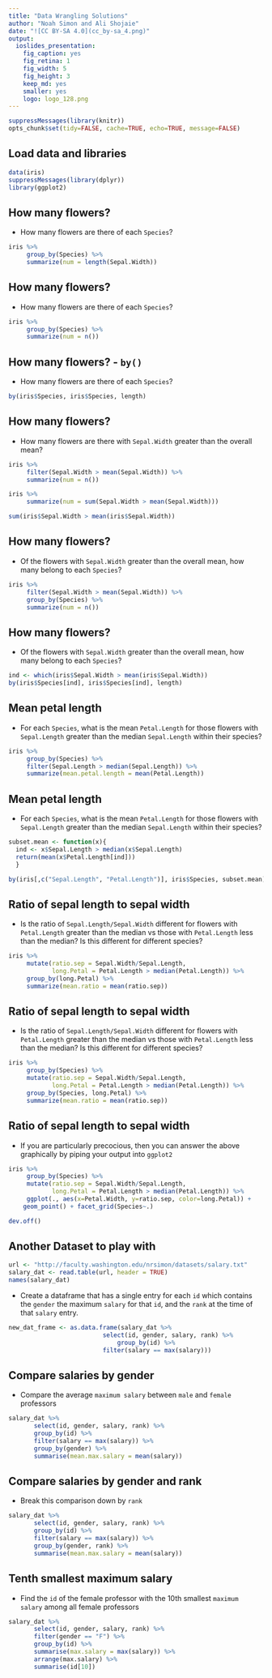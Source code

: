 ```yaml
---
title: "Data Wrangling Solutions"
author: "Noah Simon and Ali Shojaie"
date: "![CC BY-SA 4.0](cc_by-sa_4.png)"
output:
  ioslides_presentation:
    fig_caption: yes
    fig_retina: 1
    fig_width: 5
    fig_height: 3
    keep_md: yes
    smaller: yes
    logo: logo_128.png
---
```


```r
suppressMessages(library(knitr))
opts_chunk$set(tidy=FALSE, cache=TRUE, echo=TRUE, message=FALSE)
```

## Load data and libraries

```r
data(iris)
suppressMessages(library(dplyr))
library(ggplot2)
```

## How many flowers?

- How many flowers are there of each `Species`?

```r
iris %>%
     group_by(Species) %>%
     summarize(num = length(Sepal.Width))
```

## How many flowers?

- How many flowers are there of each `Species`?

```r
iris %>%
     group_by(Species) %>%
     summarize(num = n())
```

## How many flowers? - `by()`

- How many flowers are there of each `Species`?

```r
by(iris$Species, iris$Species, length)
```

## How many flowers?

- How many flowers are there with `Sepal.Width` greater than the overall mean?

```r
iris %>%
     filter(Sepal.Width > mean(Sepal.Width)) %>%
     summarize(num = n())

iris %>%
     summarize(num = sum(Sepal.Width > mean(Sepal.Width)))

sum(iris$Sepal.Width > mean(iris$Sepal.Width))
```

## How many flowers?

- Of the flowers with `Sepal.Width` greater than the overall mean, how many 
belong to each `Species`?

```r
iris %>%
     filter(Sepal.Width > mean(Sepal.Width)) %>%
     group_by(Species) %>%
     summarize(num = n())
```

## How many flowers?

- Of the flowers with `Sepal.Width` greater than the overall mean, how many 
belong to each `Species`?

```r
ind <- which(iris$Sepal.Width > mean(iris$Sepal.Width))
by(iris$Species[ind], iris$Species[ind], length)
```

## Mean petal length

- For each `Species`, what is the mean `Petal.Length` for those flowers with 
`Sepal.Length` greater than the median `Sepal.Length` within their species?

```r
iris %>%
     group_by(Species) %>%
     filter(Sepal.Length > median(Sepal.Length)) %>%
     summarize(mean.petal.length = mean(Petal.Length))
```

## Mean petal length

- For each `Species`, what is the mean `Petal.Length` for those flowers with 
`Sepal.Length` greater than the median `Sepal.Length` within their species?

```r
subset.mean <- function(x){
  ind <- x$Sepal.Length > median(x$Sepal.Length)
  return(mean(x$Petal.Length[ind]))
  }

by(iris[,c("Sepal.Length", "Petal.Length")], iris$Species, subset.mean)
```

## Ratio of sepal length to sepal width

- Is the ratio of `Sepal.Length/Sepal.Width` different for flowers with 
`Petal.Length` greater than the median vs those with `Petal.Length` less than 
the median? Is this different for different species?

```r

iris %>%
     mutate(ratio.sep = Sepal.Width/Sepal.Length,
            long.Petal = Petal.Length > median(Petal.Length)) %>%
     group_by(long.Petal) %>%
     summarize(mean.ratio = mean(ratio.sep))
```

## Ratio of sepal length to sepal width

- Is the ratio of `Sepal.Length/Sepal.Width` different for flowers with 
`Petal.Length` greater than the median vs those with `Petal.Length` less than 
the median? Is this different for different species?

```r
iris %>%
     group_by(Species) %>%
     mutate(ratio.sep = Sepal.Width/Sepal.Length,
            long.Petal = Petal.Length > median(Petal.Length)) %>%
     group_by(Species, long.Petal) %>%
     summarize(mean.ratio = mean(ratio.sep))
```

## Ratio of sepal length to sepal width

- If you are particularly precocious, then you can answer the above graphically 
by piping your output into `ggplot2`

```r

iris %>%
     group_by(Species) %>%
     mutate(ratio.sep = Sepal.Width/Sepal.Length,
            long.Petal = Petal.Length > median(Petal.Length)) %>%
     ggplot(., aes(x=Petal.Width, y=ratio.sep, color=long.Petal)) + 
    geom_point() + facet_grid(Species~.)
```

```r
dev.off()
```

## Another Dataset to play with

```r
url <- "http://faculty.washington.edu/nrsimon/datasets/salary.txt"
salary_dat <- read.table(url, header = TRUE)
names(salary_dat)
```

- Create a dataframe that has a single entry for each `id` which contains the 
`gender` the maximum `salary` for that `id`, and the `rank` at the time of that 
`salary` entry.

```r
new_dat_frame <- as.data.frame(salary_dat %>%
			     		  select(id, gender, salary, rank) %>%
	      	 	     		  group_by(id) %>%
			     		  filter(salary == max(salary)))
```

## Compare salaries by gender

- Compare the average `maximum salary` between `male` and `female` professors

```r
salary_dat %>%
	   select(id, gender, salary, rank) %>%
	   group_by(id) %>%
	   filter(salary == max(salary)) %>%
	   group_by(gender) %>%
	   summarise(mean.max.salary = mean(salary))
```

## Compare salaries by gender and rank

- Break this comparison down by `rank`

```r
salary_dat %>%
	   select(id, gender, salary, rank) %>%
	   group_by(id) %>%
	   filter(salary == max(salary)) %>%
	   group_by(gender, rank) %>%
	   summarise(mean.max.salary = mean(salary))
```

## Tenth smallest maximum salary

- Find the `id` of the female professor with the 10th smallest `maximum salary` 
among all female professors

```r
salary_dat %>%
	   select(id, gender, salary, rank) %>%
	   filter(gender == "F") %>%
	   group_by(id) %>%
	   summarise(max.salary = max(salary)) %>%
	   arrange(max.salary) %>%
	   summarise(id[10])
```
